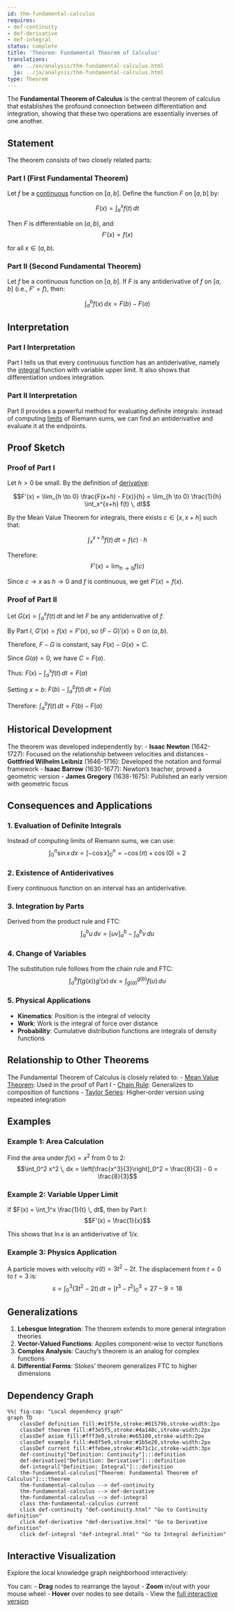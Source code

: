 ```yaml
---
id: thm-fundamental-calculus
requires:
- def-continuity
- def-derivative
- def-integral
status: complete
title: 'Theorem: Fundamental Theorem of Calculus'
translations:
  en: ../en/analysis/thm-fundamental-calculus.html
  ja: ../ja/analysis/thm-fundamental-calculus.html
type: Theorem
---
```


The **Fundamental Theorem of Calculus** is the central theorem of calculus that establishes the profound connection between differentiation and integration, showing that these two operations are essentially inverses of one another.

## Statement

The theorem consists of two closely related parts:

### Part I (First Fundamental Theorem)

Let $f$ be a [continuous](def-continuity.qmd) function on $[a,b]$. Define the function $F$ on $[a,b]$ by:

$$F(x) = \int_a^x f(t) \, dt$$

Then $F$ is differentiable on $(a,b)$, and:
$$F'(x) = f(x)$$

for all $x \in (a,b)$.

### Part II (Second Fundamental Theorem)

Let $f$ be a continuous function on $[a,b]$. If $F$ is any antiderivative of $f$ on $[a,b]$ (i.e., $F' = f$), then:

$$\int_a^b f(x) \, dx = F(b) - F(a)$$

## Interpretation

### Part I Interpretation
Part I tells us that every continuous function has an antiderivative, namely the [integral](def-integral.qmd) function with variable upper limit. It also shows that differentiation undoes integration.

### Part II Interpretation
Part II provides a powerful method for evaluating definite integrals: instead of computing [limits](def-limit.qmd) of Riemann sums, we can find an antiderivative and evaluate it at the endpoints.

## Proof Sketch

### Proof of Part I

Let $h > 0$ be small. By the definition of [derivative](def-derivative.qmd):

$$F'(x) = \lim_{h \to 0} \frac{F(x+h) - F(x)}{h} = \lim_{h \to 0} \frac{1}{h} \int_x^{x+h} f(t) \, dt$$

By the Mean Value Theorem for integrals, there exists $c \in [x, x+h]$ such that:

$$\int_x^{x+h} f(t) \, dt = f(c) \cdot h$$

Therefore:
$$F'(x) = \lim_{h \to 0} f(c)$$

Since $c \to x$ as $h \to 0$ and $f$ is continuous, we get $F'(x) = f(x)$.

### Proof of Part II

Let $G(x) = \int_a^x f(t) \, dt$ and let $F$ be any antiderivative of $f$.

By Part I, $G'(x) = f(x) = F'(x)$, so $(F - G)'(x) = 0$ on $(a,b)$.

Therefore, $F - G$ is constant, say $F(x) - G(x) = C$.

Since $G(a) = 0$, we have $C = F(a)$.

Thus: $F(x) - \int_a^x f(t) \, dt = F(a)$

Setting $x = b$: $F(b) - \int_a^b f(t) \, dt = F(a)$

Therefore: $\int_a^b f(t) \, dt = F(b) - F(a)$

## Historical Development

The theorem was developed independently by:
- **Isaac Newton** (1642-1727): Focused on the relationship between velocities and distances
- **Gottfried Wilhelm Leibniz** (1646-1716): Developed the notation and formal framework
- **Isaac Barrow** (1630-1677): Newton's teacher, proved a geometric version
- **James Gregory** (1638-1675): Published an early version with geometric focus

## Consequences and Applications

### 1. Evaluation of Definite Integrals
Instead of computing limits of Riemann sums, we can use:
$$\int_0^{\pi} \sin x \, dx = [-\cos x]_0^{\pi} = -\cos(\pi) + \cos(0) = 2$$

### 2. Existence of Antiderivatives
Every continuous function on an interval has an antiderivative.

### 3. Integration by Parts
Derived from the product rule and FTC:
$$\int_a^b u \, dv = [uv]_a^b - \int_a^b v \, du$$

### 4. Change of Variables
The substitution rule follows from the chain rule and FTC:
$$\int_a^b f(g(x))g'(x) \, dx = \int_{g(a)}^{g(b)} f(u) \, du$$

### 5. Physical Applications
- **Kinematics**: Position is the integral of velocity
- **Work**: Work is the integral of force over distance
- **Probability**: Cumulative distribution functions are integrals of density functions

## Relationship to Other Theorems

The Fundamental Theorem of Calculus is closely related to:
- [Mean Value Theorem](thm-mean-value.qmd): Used in the proof of Part I
- [Chain Rule](thm-chain-rule.qmd): Generalizes to composition of functions
- [Taylor Series](thm-taylor-series.qmd): Higher-order version using repeated integration

## Examples

### Example 1: Area Calculation
Find the area under $f(x) = x^2$ from 0 to 2:
$$\int_0^2 x^2 \, dx = \left[\frac{x^3}{3}\right]_0^2 = \frac{8}{3} - 0 = \frac{8}{3}$$

### Example 2: Variable Upper Limit
If $F(x) = \int_1^x \frac{1}{t} \, dt$, then by Part I:
$$F'(x) = \frac{1}{x}$$

This shows that $\ln x$ is an antiderivative of $1/x$.

### Example 3: Physics Application
A particle moves with velocity $v(t) = 3t^2 - 2t$. The displacement from $t = 0$ to $t = 3$ is:
$$s = \int_0^3 (3t^2 - 2t) \, dt = [t^3 - t^2]_0^3 = 27 - 9 = 18$$

## Generalizations

1. **Lebesgue Integration**: The theorem extends to more general integration theories
2. **Vector-Valued Functions**: Applies component-wise to vector functions
3. **Complex Analysis**: Cauchy's theorem is an analog for complex functions
4. **Differential Forms**: Stokes' theorem generalizes FTC to higher dimensions

## Dependency Graph

```mermaid
%%| fig-cap: "Local dependency graph"
graph TD
    classDef definition fill:#e1f5fe,stroke:#01579b,stroke-width:2px
    classDef theorem fill:#f3e5f5,stroke:#4a148c,stroke-width:2px
    classDef axiom fill:#fff3e0,stroke:#e65100,stroke-width:2px
    classDef example fill:#e8f5e9,stroke:#1b5e20,stroke-width:2px
    classDef current fill:#ffebee,stroke:#b71c1c,stroke-width:3px
    def-continuity["Definition: Continuity"]:::definition
    def-derivative["Definition: Derivative"]:::definition
    def-integral["Definition: Integral"]:::definition
    thm-fundamental-calculus["Theorem: Fundamental Theorem of Calculus"]:::theorem
    thm-fundamental-calculus --> def-continuity
    thm-fundamental-calculus --> def-derivative
    thm-fundamental-calculus --> def-integral
    class thm-fundamental-calculus current
    click def-continuity "def-continuity.html" "Go to Continuity definition"
    click def-derivative "def-derivative.html" "Go to Derivative definition"
    click def-integral "def-integral.html" "Go to Integral definition"
```

## Interactive Visualization

Explore the local knowledge graph neighborhood interactively:

::: {.graph-viz data-id="thm-fundamental-calculus" data-width="700" data-height="500"}
:::

You can:
- **Drag** nodes to rearrange the layout
- **Zoom** in/out with your mouse wheel
- **Hover** over nodes to see details
- View the [full interactive version](../../output/interactive/thm-fundamental-calculus.html){target="_blank"}
